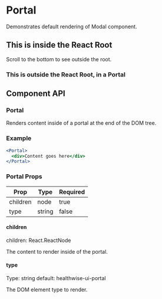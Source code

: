 

<Meta
  title="Components/Portal"
  component={Portal}
/>

# Portal

Demonstrates default rendering of Modal component.

<Preview>
  <Story name="default">
    <div>
      <h2>This is inside the React Root</h2>
      <p>Scroll to the bottom to see outside the root.</p>
      <Portal><h3>This is outside the React Root, in a Portal</h3></Portal>
    </div>
  </Story>
</Preview>

## Component API

### Portal
Renders content inside of a portal at the end of the DOM tree.

### Example
```jsx
<Portal>
  <div>Content goes here</div>
</Portal>
```

### Portal Props

| Prop | Type |	Required |
|--- | --- | --- |
| children | node | true |
| type | string | false |

#### children
children: React.ReactNode

The content to render inside of the portal.

#### type
Type: string default: healthwise-ui-portal

The DOM element type to render.
